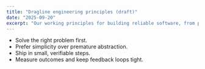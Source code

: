 ```yaml
---
title: "Dragline engineering principles (draft)"
date: "2025-09-20"
excerpt: "Our working principles for building reliable software, from planning to delivery."
---
```


- Solve the right problem first.
- Prefer simplicity over premature abstraction.
- Ship in small, verifiable steps.
- Measure outcomes and keep feedback loops tight.
